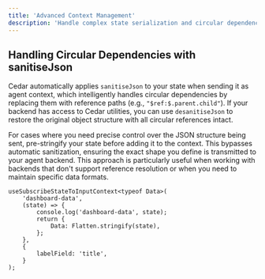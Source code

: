 ```yaml
---
title: 'Advanced Context Management'
description: 'Handle complex state serialization and circular dependencies'
---
```


## Handling Circular Dependencies with sanitiseJson

Cedar automatically applies `sanitiseJson` to your state when sending it as agent context, which intelligently handles circular dependencies by replacing them with reference paths (e.g., `"$ref:$.parent.child"`). If your backend has access to Cedar utilities, you can use `desanitiseJson` to restore the original object structure with all circular references intact.

For cases where you need precise control over the JSON structure being sent, pre-stringify your state before adding it to the context. This bypasses automatic sanitization, ensuring the exact shape you define is transmitted to your agent backend. This approach is particularly useful when working with backends that don't support reference resolution or when you need to maintain specific data formats.

```tsx
useSubscribeStateToInputContext<typeof Data>(
	'dashboard-data',
	(state) => {
		console.log('dashboard-data', state);
		return {
			Data: Flatten.stringify(state),
		};
	},
	{
		labelField: 'title',
	}
);
```
